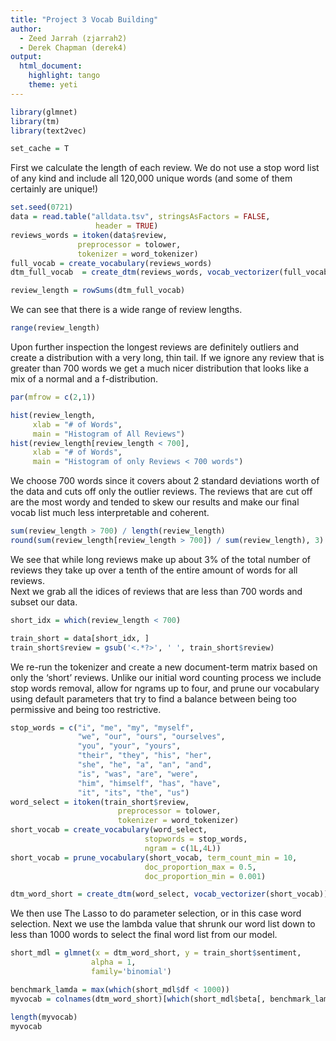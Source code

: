 ```yaml
---
title: "Project 3 Vocab Building"
author:
  - Zeed Jarrah (zjarrah2)
  - Derek Chapman (derek4)
output:
  html_document:
    highlight: tango
    theme: yeti
---
```


```r
library(glmnet)
library(tm)
library(text2vec)

set_cache = T
```

First we calculate the length of each review.  We do not use a stop word list of any kind and include all 120,000 unique words (and some of them certainly are unique!)
```r
set.seed(0721)
data = read.table("alldata.tsv", stringsAsFactors = FALSE,
                   header = TRUE)
reviews_words = itoken(data$review,
               preprocessor = tolower, 
               tokenizer = word_tokenizer)
full_vocab = create_vocabulary(reviews_words)
dtm_full_vocab  = create_dtm(reviews_words, vocab_vectorizer(full_vocab))

review_length = rowSums(dtm_full_vocab)
```

We can see that there is a wide range of review lengths.  

```r
range(review_length)
```

Upon further inspection the longest reviews are definitely outliers and create a distribution with a very long, thin tail.  If we ignore any review that is greater than 700 words we get a much nicer distribution that looks like a mix of a normal and a f-distribution.

```r
par(mfrow = c(2,1))

hist(review_length,
     xlab = "# of Words",
     main = "Histogram of All Reviews")
hist(review_length[review_length < 700],
     xlab = "# of Words",
     main = "Histogram of only Reviews < 700 words")
```

We choose 700 words since it covers about 2 standard deviations worth of the data and cuts off only the outlier reviews.  The reviews that are cut off are the most wordy and tended to skew our results and make our final vocab list much less interpretable and coherent.

```r
sum(review_length > 700) / length(review_length)
round(sum(review_length[review_length > 700]) / sum(review_length), 3)
```

We see that while long reviews make up about 3% of the total number of reviews they take up over a tenth of the entire amount of words for all reviews.  
Next we grab all the idices of reviews that are less than 700 words and subset our data.

```r
short_idx = which(review_length < 700)

train_short = data[short_idx, ]
train_short$review = gsub('<.*?>', ' ', train_short$review)
```

We re-run the tokenizer and create a new document-term matrix based on only the 'short' reviews.   Unlike our initial word counting process we include stop words removal, allow for ngrams up to four, and prune our vocabulary using default parameters that try to find a balance between being too permissive and being too restrictive.

```r
stop_words = c("i", "me", "my", "myself", 
               "we", "our", "ours", "ourselves", 
               "you", "your", "yours", 
               "their", "they", "his", "her", 
               "she", "he", "a", "an", "and",
               "is", "was", "are", "were", 
               "him", "himself", "has", "have", 
               "it", "its", "the", "us")
word_select = itoken(train_short$review,
                        preprocessor = tolower, 
                        tokenizer = word_tokenizer)
short_vocab = create_vocabulary(word_select,
                              stopwords = stop_words,
                              ngram = c(1L,4L))
short_vocab = prune_vocabulary(short_vocab, term_count_min = 10,
                              doc_proportion_max = 0.5,
                              doc_proportion_min = 0.001)

dtm_word_short = create_dtm(word_select, vocab_vectorizer(short_vocab))
```

We then use The Lasso to do parameter selection, or in this case word selection.  Next we use the lambda value that shrunk our word list down to less than 1000 words to select the final word list from our model.
```r
short_mdl = glmnet(x = dtm_word_short, y = train_short$sentiment, 
                  alpha = 1,
                  family='binomial')

benchmark_lamda = max(which(short_mdl$df < 1000))
myvocab = colnames(dtm_word_short)[which(short_mdl$beta[, benchmark_lamda] != 0)]

length(myvocab)
myvocab
```
